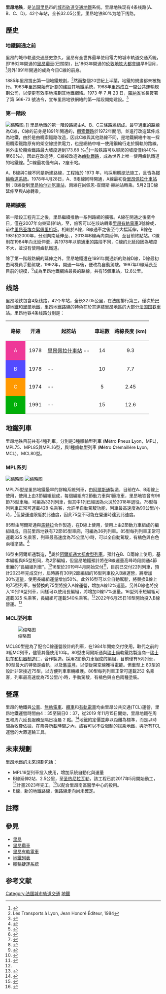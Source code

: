 {{Infobox Public transit
|rail_name=里昂地鐵
|image_width=200px
|name=里昂地鐵|logo=Lyon tcl logo-metro-full.svg|logo_size=100px| image=MPL 16 TCL - Place Guichard.jpg
|image_caption=D線運營橘色塗裝的MPL16型列車|locale={{FRA}}[[隆河-阿爾卑斯|隆河-阿爾卑斯]][[里昂|里昂]]
|service_type=[[地鐵|地鐵]]
|begin_operation=1974年12 月 9 日
|system_length=32.05[[公里|公里]]
|lines=4
|stations=40
|daily_ridership=75.5萬/日<ref>{{Cite web|title=DOSSIER DE PRESSE 2018|url=http://www.sytral.fr/uploads/Externe/d1/322_837_dp_metroTCL_juin2018.pdf|access-date=2021-07-20|author=SYTRAL|format=pdf|publisher=SYTRAL|language=fr}}</ref>(2018年)，|annual_ridership=2.195億人次/年(2019年)|track_gauge=1435 毫米（[[標準軌距|標準軌距]]）
|owner={{tsl|fr|Syndicat mixte des transports pour le Rhône et l'agglomération lyonnaise|4=羅納和里昂大都市區混合運輸聯盟 (SYTRAL)}}
|operator= [[凱奧雷斯|凱奧雷斯]]子公司{{tsl|fr|Transports en commun lyonnais|4=里昂公共交通}}(TCL)
|electrification=750伏特直流電，[[第三軌供電|第三軌供電]]<br>
750伏特直流電，[[高架電車線|架空線]](C線)
|top_speed=78 km/h
|hq=
|website={{url|https://www.tcl.fr/|TCL}}
|map=[[File:Lyon_-_Metro_network_map.png|300px]]
}}

'''里昂地铁'''，是[[法国|法国]][[里昂|里昂]]市的[[城市軌道交通|城市轨道交通]][[地鐵|地鐵]]系统。里昂地铁现有4条线路(A、B、C、D)，42个车站，全长32.05公里。里昂地铁80%为地下线路。

== 歷史 ==

=== 地鐵開通之前 ===
里昂的城市軌道交通歷史悠久，里昂有全世界最早使用電力的城市軌道交通系統，即1862年開通的[[里昂纜車|里昂纜車]]{{Translink|fr|Funiculaire de la rue Terme|4=泰爾梅街纜索鐵路}}(已關閉)，比1863年開通的[[伦敦地铁|伦敦地铁]][[大都會線|大都會線]]早6個月，<ref>{{Cite web|title=Petite histoire des transports à la Croix-Rousse|url=http://www.lyon.fr/vdl/sections/fr/arrondissements/1arrdt/patrimoine/vie_quotidienn|access-date=2021-07-20|work=https://www.lyon.fr/|language=fr|archive-url=http://archive.wikiwix.com/cache/index2.php?url=http%3A%2F%2Fwww.lyon.fr%2Fvdl%2Fsections%2Ffr%2Farrondissements%2F1arrdt%2Fpatrimoine%2Fvie_quotidienne|archive-date=2011-02-24|dead-url=yes}}</ref>另外1891年開通的{{Translink|fr|Funiculaire de Croix-Paquet|4=十字-帕凱纜索鐵路}}成為今日C線的前身。

1885年里昂提出第一個地鐵規劃，<ref>Les Transports à Lyon, Jean Honoré Éditeur, 1984</ref>然而整個20世紀上半葉，地鐵的規畫都未被施行。1963年里昂開始有計劃的建設其地鐵系統，1968年里昂成立一間公共運輸規劃公司，以便更有效率地規劃其地鐵網絡。1973 年 7 月 23 日，[[罗讷省|羅納省]]省長簽署了第 566-73 號法令，宣布里昂地铁網絡的第一階段開始建設。<ref>{{Cite web|title=Le métro avant le métro|url=http://www.ferro-lyon.net/Metro-sur-pneus/102-010Le-metro-avant-le-metro|access-date=2021-07-20|date=2008-01-18|work=www.ferro-lyon.net|language=fr}}</ref>

=== 第一階段 ===
[[File:Cremaillere-billy.jpg|缩略图]]。]]
里昂地鐵的第一階段路網由A、B、C三條路線組成。最早通車的路線為C線，C線的前身是1891年開通的{{Translink|fr|Funiculaire de Croix-Paquet|4=十字-帕凱纜索鐵路}}，[[纜索鐵路|纜索鐵路]]於1972年關閉，並進行改造延伸成為地鐵，由於是由纜索鐵路改造，因此C線與其他路線不同，是地鐵網絡中唯一採用纜索鐵路原有的架空線提供電力，也是網絡中唯一使用鋼輪行走於鋼軌的路線。另外由於纜索鐵路最大坡度達到173.68 ‰<ref>{{Cite web|title=La ficelle de Croix-Paquet-- Tracé de la ligne|url=http://www.ferro-lyon.net/Ficelles/Ficelle-de-Croix-Paquet/674-Ligne|access-date=2021-07-20|date=2007-02-27|work=www.ferro-lyon.net|language=fr}}</ref>(一般铁路可以攀爬的坡度僅约40‰至60‰)，因此在改造時，C線被改造為[[齒軌鐵路|齒軌鐵路]]，成為世界上唯一使用齒軌鐵道的地鐵線。<ref>{{Cite web|title=Lyon Métro C-- De la ficelle à la crémaillère (1974)|url=http://www.ferro-lyon.net/Metro-C/De-la-ficelle-a-la-cremaillere|access-date=2021-07-20|date=2017-08-24|work=www.ferro-lyon.net|language=fr}}</ref>C線最初僅有{{Translink|fr|Croix-Paquet (métro de Lyon)|4=十字-帕凱站}}與{{Translink|fr|Croix-Rousse (metrostation)|4=十字-魯塞站}}，2座車站。

A、B線與C線不同是新建路線，工程始於 1973 年，均採用[[明挖回填式隧道|明挖]]法施工，且皆為[[膠輪捷運系統|膠輪軌道系統]]。1978年4月28日，A、B兩線同時開通，A線最初從[[里昂佩拉什站|里昂佩拉什車站]]到{{Translink|fr|Laurent Bonnevay - Astroballe (métro de Lyon)|4=洛朗·博內維站}}；B線從{{Translink|fr|Charpennes - Charles Hernu (métro de Lyon)|4=尚佩恩-查爾斯·赫納站}}到[[里昂帕尔迪厄站|里昂帕尔迪厄車站]]，兩線在尚佩恩-查爾斯·赫納站轉乘。5月2日C線延伸至{{Translink|fr|Hôtel de Ville - Louis Pradel (métro de Lyon)|4=市政廳-路易·普拉德爾站}}與A線轉乘。

=== 路網擴張 ===
第一階段工程完工之後，里昂繼續推動一系列路網的擴張。A線在開通之後至今日，僅在2007年向東延伸1站，至{{Translink|fr|Vaulx-en-Velin - La Soie (métro de Lyon)|4=沃克斯-恩-維林-嫘縈站}}{{NoteTag|站名原文為「Vaulx-en-Velin - La Soie」， La Soie是[[嫘縈|嫘縈]](人造絲)製造的中間產物。車站站名加上La Soie，以紀念當地的人造絲製造業。}}，旅客可以在該站轉乘[[里昂有軌電車|里昂有軌電車]]3號線或{{Translink|fr|Rhônexpress|4=羅恩快車}}{{NoteTag|使用有軌電車3號線，但只停靠4個車站的快車。}}，前往[[里昂圣埃克絮佩里机场|里昂圣埃克絮佩里机场]]。相較於A線，B線通車之後至今大幅延伸，B線在1981和2000年，分別向南延伸至{{Translink|fr|Jean Macé (métro de Lyon)|4=讓‧馬塞站}}、{{Translink|fr|Gare d'Oullins (métro de Lyon)|4=熱爾蘭體育場站}}，2013年B線再向南延伸，至目前終點站{{Translink|fr|Gare d'Oullins (métro de Lyon)|4=奧林斯車站站}}。C線則在1984年向北延伸至{{Translink|fr|Cuire (métro de Lyon)|4=庫雷站}}，與1978年以前通車的路段不同，C線的北延段因為坡度不大，並沒有使用齒軌鐵道。

除了第一階段路網的延伸之外，里昂地鐵還在1991年開通新的路線D線，D線最初由司機員手動駕駛，1992年，開通一年後，便改為自動駕駛。1997年D線延長至目前的規模，<ref>{{Cite web|title=Lyon en Lings-- Ligne D|url=http://www.lyon-en-lignes.org/content/view/354/138/|access-date=2021-07-20|date=2007-09-29|work=www.lyon-en-lignes.org|language=fr|archive-url=http://archive.wikiwix.com/cache/index2.php?url=http%3A%2F%2Fwww.lyon-en-lignes.org%2Fcontent%2Fview%2F354%2F138%2F|archive-date=2011-02-24}}</ref>成為里昂地鐵網絡最長的路線，共有15個車站，12.6公里。

== 线路 ==
里昂地铁包含4条线路，42个车站，全长32.05公里，在法国排行第三，僅次於[[巴黎地鐵|巴黎地鐵]]和[[里尔地铁|里爾地鐵]]，里昂地鐵路線的特色在於其連結里昂地區的大部分[[法国国家铁路|法国国铁]]車站。里昂地铁4条线路分別是：
{| border="1" cellpadding="3" style="margin: 0 auto; border-collapse:collapse"
! style="padding: 0 1em;"|路線
! style="padding: 0 1em;"|开通
! style="padding: 0 1em;"|起訖站
!車站數
!路線長度
(km)
|-
| style="background:#EE3898; color:#FFF;" align="center" |A
| align="center" |  1978
| [[里昂佩拉什車站|里昂佩拉什車站]] -- {{Translink|fr|Vaulx-en-Velin - La Soie (métro de Lyon)|4=沃克斯-恩-維林-嫘縈}}
| align="center" | 14
| align="center" | 9.3
|-
| style="background:#534bff; color:#FFF;" align="center" | B
| align="center" |  1978
| {{Translink|fr|Charpennes - Charles Hernu (métro de Lyon)|4=尚佩恩-查爾斯·赫納}} -- {{Translink|fr|Gare d'Oullins (métro de Lyon)|4=奧林斯車站}}
| align="center" | 10
| align="center" | 7.7
|-
| style="background:#ff9900; color:#FFF;" align="center" | C
| align="center" |  1974
| {{Translink|fr|Hôtel de Ville - Louis Pradel (métro de Lyon)|4=市政廳-路易·普拉德爾}} -- {{Translink|fr|Cuire (métro de Lyon)|4=庫雷}}
| align="center" | 5
| align="center" | 2.45
|-
| style="background:#00af08; color:#FFF;" align="center" | D
| align="center" |  1991
| {{Translink|fr|Gare de Vaise (métro de Lyon)|4=韋斯車站}} -- {{Translink|fr|Gare de Vénissieux (métro de Lyon)|4=維尼西厄車站}}
| align="center" | 15
| align="center" | 12.6
|}

== 地鐵列車 ==
里昂地铁目前共有4種列車，分別是3種膠輪型列車 ('''M'''étro '''P'''neus '''L'''yon，MPL)，MPL75、MPL85與MPL16型，與1種齒軌型列車 ('''M'''étro '''C'''rémaillère '''L'''yon，MCL)，MCL80型。

=== MPL系列 ===
[[File:MPL75_n°620_à_la_station_"Gare_d'Oullins".jpg|缩略图]]
[[File:MPL_16_Ligne_B_-_Brotteaux.jpg|缩略图]]

MPL75型{{NoteTag|以下車型名稱均只稱數字。|name=littlename}}是里昂地鐵最早的膠輪系統列車，由[[阿爾斯通|阿爾斯通]]製造，目前在A、B兩線上使用，使用上由3節編組組成，每個編組有2節動力車與1節拖車，里昂地铁曾有96節75型車廂，可編為32列列車，但其中1列已經因為火災於2018年退役。75型每列列車正常可運載428 名乘客，允許半自動駕駛功能，列車最高速度為90公里/小時，<ref>{{Cite web|title=Ferro-Lyon MPL75|url=http://www.ferro-lyon.net/Metro-sur-pneus/lignes-A-B/79-040Le-MPL75|access-date=2021-07-20|date=2007-09-23|work=www.ferro-lyon.net|language=fr}}</ref>但營運速限低於此速度，因此75型不可能在營運時達到此速度。

85型由阿爾斯通與[[馬特拉|馬特拉]]合作製造，在D線上使用，使用上由2節動力車組成的編組組成，目前里昂地铁有72節85型車廂，可編為36列列車。85型每列列車正常可運載325 名乘客，列車最高速度為75公里/小時，可以全自動駕駛，有橘色與白色兩種塗裝。<ref>{{Cite web|title=Ferro-Lyon MPL85|url=http://www.ferro-lyon.net/Metro-sur-pneus/ligne-D/87-040Le-MPL85|access-date=2021-07-20|date=2007-10-15|work=www.ferro-lyon.net|language=fr}}</ref>

16型由阿爾斯通製造，<ref>{{Cite web|title=Alstom fournira une nouvelle génération de métros à la Métropole de Lyon|url=https://www.alstom.com/fr/press-releases-news/2016/10/alstom-fournira-une-nouvelle-generation-de-metros-a-la-metropole-de-lyon|access-date=2021-07-20|date=2016-10-26|work=Alstom|language=fr|archive-url=http://archive.wikiwix.com/cache/index2.php?url=http%3A%2F%2Fwww.alstom.com%2Ffr%2Fpress-centre-francais%2F2016%2F10%2Falstom-fournira-une-nouvelle-generation-de-metros-a-la-metropole-de-lyon%2F|archive-date=2016-10-31|dead-url=no}}</ref>屬於[[阿爾斯通大都會型列車|阿爾斯通大都會型列車]]，預計在B、D兩線上使用，基本編組與85型相同，為2節編組，但里昂地鐵預計將在B線運量高峰時段開通4節車廂的“長編組列車”。<ref name=":0">{{Cite web|title=Les nouvelles rames|url=http://www.sytral.fr/524-nouvelles-rames.htm|access-date=2021-07-20|work=www.sytral.fr|language=fr|archive-url=http://archive.wikiwix.com/cache/index2.php?url=http%3A%2F%2Fwww.sytral.fr%2F524-nouvelles-rames.htm|archive-date=2021-06-17|dead-url=no}}</ref>16型於2019年4月開始交付<ref>{{Cite web|title=Rhône. Métro B: une nouvelle rame est arrivée à Lyon|url=https://www.leprogres.fr/rhone-69-edition-lyon-metropole/2019/04/26/un-exemplaire-de-nouvelle-rame-du-metro-b-est-arrive-a-lyon|access-date=2021-07-20|date=2019-04-26|work=www.leprogres.fr|language=fr|archive-url=http://archive.wikiwix.com/cache/index2.php?url=https%3A%2F%2Fwww.leprogres.fr%2Frhone-69-edition-lyon-metropole%2F2019%2F04%2F26%2Fun-exemplaire-de-nouvelle-rame-du-metro-b-est-arrive-a-lyon|archive-date=2021-07-20|dead-url=no}}</ref>，目前已交付22列列車，預計2023年完成交付，屆時將有30列2節編組的16型列車投入B線運營，將增加30%運量，使用長編組運量增加50%。此外16型可以全自動駕駛，將替換B線上的75型列車，被替換的75型將投入A線運營，增加A線12%運量。另外D線也將投入10列16型列車，同樣可以使用長編組，將增加D線17%運量。16型列車短編組可運載325 名乘客，長編組可運載540名乘客。<ref name=":0" />2022年6月25日16型開始投入B線營運。<ref>{{Cite web |last=Mag |first=Lyon |date=2022-06-25 |title=La ligne B du métro de Lyon devient automatique dès ce samedi |url=https://www.lyonmag.com/article/124065/la-ligne-b-du-metro-de-lyon-devient-automatique-des-ce-samedi |url-status=live |website=Lyon Mag |language=fr |archive-url=https://web.archive.org/web/20220625125920/https://www.lyonmag.com/article/124065/la-ligne-b-du-metro-de-lyon-devient-automatique-des-ce-samedi |archive-date=2022-06-25 |access-date=2022-06-25}}</ref>

=== MCL型列車 ===
[[File:Lyon_métro_C_à_la_station_Croix-Paquet.jpg|缩略图]]

MCL80型{{NoteTag|name=littlename}}是為了配合C線運營設計的列車，在1984年開始交付使用，取代之前的3組MC列車，儘管其僅使用10年。80型由阿爾斯通與[[瑞士|瑞士]]齒軌鐵路製造商--[[瑞士机车和机器制造厂|瑞士机车和机器制造厂]]，合作製造。採用2節動力車組成的編組，目前僅有5列列車，80型最大的特徵是齒軌，以及[[集電弓|集電弓]]，以便從架空線獲得電能。但車型上 80型的設計非常接近75型，以方便列車車輛維護。80型每列列車正常可運載252 名乘客，列車最高速度為75公里/小時，手動駕駛，有橘色與白色兩種塗裝。

== 營運 ==
里昂的地鐵與[[公共汽車|公車]]、[[無軌電車|無軌電車]]、[[里昂纜車|纜車]]和[[里昂有軌電車|有軌電車]]均由里昂公共交通(TCL)運營，里昂地鐵運營時間由4：35至隔日0：37，從2019 年11月15日開始，里昂地鐵在周五和周六延長服務至隔日凌晨 2 點。<ref>{{Cite web|title=LYON. TCL: le métro jusqu’à 2 heures du matin le week-end, c’est maintenant|url=https://www.leprogres.fr/rhone-69-edition-lyon-metropole/2019/11/15/metropole-de-lyon-le-metro-jusqu-a-2-h-du-matin-le-week-end-c-est-des-ce-vendredi|access-date=2021-07-20|date=2019-11-15|work=www.leprogres.fr|language=fr|archive-url=http://archive.wikiwix.com/cache/index2.php?url=https%3A%2F%2Fwww.leprogres.fr%2Frhone-69-edition-lyon-metropole%2F2019%2F11%2F15%2Fmetropole-de-lyon-le-metro-jusqu-a-2-h-du-matin-le-week-end-c-est-des-ce-vendredi|archive-date=2021-07-20|dead-url=no}}</ref>地鐵的定價並非以距離為標準，而是以時間為收費依據，在票券所載時間之內，旅客可以不受限制的搭乘地鐵，與所有TCL運營的大眾運輸工具。

== 未來規劃 ==
里昂地鐵的未來規劃包括：

* MPL16型列車投入使用，增加系統自動化與運量
* B線延伸2站、2.5公里，至[[圣热尼拉瓦勒|圣热尼拉瓦勒]]，該工程已於2017年5月開始動工，<ref>{{Cite web|title=Calendrier - Calendrier du prolongement du métro B|url=http://www.sytral.fr/435-calendrier.htm|access-date=2021-07-20|work=www.sytral.fr|language=fr}}</ref>計畫2023年完工，<ref>{{Cite web|title=Métro B : le prolongement jusqu'aux hôpitaux sud adopté|url=https://www.lyoncapitale.fr/actualite/metro-b-le-prolongement-jusqu-aux-hopitaux-sud-adopte/|access-date=2021-07-20|date=2016-12-12|last=Sillières|first=Antoine|work=www.lyoncapitale.fr|language=fr|archive-url=http://archive.wikiwix.com/cache/index2.php?url=https%3A%2F%2Fwww.lyoncapitale.fr%2Factualite%2Fmetro-b-le-prolongement-jusqu-aux-hopitaux-sud-adopte%2F|archive-date=2019-06-14|dead-url=no}}</ref>以配合里昂南區醫學中心的投用。
* E線，新的地鐵路線，但路線走向尚未確定。

== 註釋 ==
{{NoteFoot}}

== 參見 ==

* [[里昂|里昂]]
* [[里昂纜車|里昂纜車]]
* [[里昂有軌電車|里昂有軌電車]]
* [[地鐵列表|地鐵列表]]
* [[膠輪捷運系統|膠輪捷運系統]]

==参考文献==
{{reflist}}

{{欧盟成员国的地铁系统}}

[[Category:法国城市轨道交通|Category:法国城市轨道交通]]
[[Category:里昂|地鐵]]